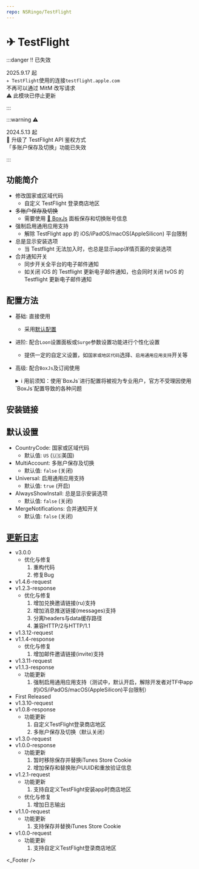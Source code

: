 ```yaml
---
repo: NSRingo/TestFlight
---
```



# ✈ TestFlight

:::danger ‼️ 已失效

2025.9.17 起  
`✈ TestFlight`使用的连接`testflight.apple.com`  
不再可以通过 MitM 改写请求  
⚠️ 此模块已停止更新

:::

:::warning ⚠️

2024.5.13 起  
 升级了 TestFlight API 鉴权方式  
「多账户保存及切换」功能已失效

:::

## 功能简介
* 修改国家或区域代码
  * 自定义 TestFlight 登录商店地区
* ~~多账户保存及切换~~
  * 需要使用 [🧰 BoxJs](./box-js) 面板保存和切换账号信息
* 强制启用通用应用支持
  * 解除 TestFlight app 的 iOS/iPadOS/macOS(AppleSilicon) 平台限制
* 总是显示安装选项
  * 当 Testflight 无法加入时，也总是显示app详情页面的安装选项
* 合并通知开关
  * 同步开关全平台的电子邮件通知
  * 如关闭 iOS 的 Testflight 更新电子邮件通知，也会同时关闭 tvOS 的 Testflight 更新电子邮件通知

## 配置方法
* 基础: 直接使用
  * 采用[默认配置](#默认设置)
* 进阶: 配合`Loon`设置面板或`Surge`参数设置功能进行个性化设置
  * 提供一定的自定义设置，如`国家或地区代码`选择、`启用通用应用支持`开关等
* 高级: 配合`BoxJs`及订阅使用
  <details>
  <summary>ℹ️ 用前须知：使用`BoxJs`进行配置将被视为专业用户，官方不受理因使用`BoxJs`配置导致的各种问题</summary>

  1. 安装`BoxJs`插件并更新引用资源或脚本:
     * 安装方法及下载链接详见: [🧰 BoxJs](./box-js)
  2. 在`BoxJs`的配置面板中进行个性化设置:
     1. 浏览器访问[BoxJs.com](http://boxjs.com)
     2. 在[`应用`](http://boxjs.com/#/app)页面点开` iRingo`折叠
     3. 在[`✈ TestFlight`](http://boxjs.com/#/app/iRingo.TestFlight)根据需要填写您的设置信息
  </details>

## 安装链接

<ModuleInstall urlPrefix="https://github.com/NSRingo/TestFlight/releases/latest/download/">
  <ModuleInstall.Tab type="loon">
    <ModuleInstall.Item
      url="iRingo.TestFlight.plugin"
      badge={[
        {
          type: "tip",
          text: "MitM",
          outline: true,
        },
        {
          type: "info",
          text: "脚本",
          outline: true,
        },
      ]}
    />
  </ModuleInstall.Tab>
  <ModuleInstall.Tab type="surge">
    <ModuleInstall.Item 
      url="iRingo.TestFlight.sgmodule"
      badge={[
        {
          type: "danger",
          text: "MitM",
          outline: true,
        },
        {
          type: "warning",
          text: "脚本",
          outline: true,
        },
      ]}
    />
  </ModuleInstall.Tab>
  <ModuleInstall.Tab type="stash">
    <ModuleInstall.Item
      url="iRingo.TestFlight.stoverride"
      badge={[
        {
          type: "info",
          text: "覆写",
          outline: true,
        },
        {
          type: "info",
          text: "MitM",
          outline: true,
        },
        {
          type: "info",
          text: "脚本",
          outline: true,
        },
      ]}
    />
  </ModuleInstall.Tab>
  <ModuleInstall.Tab type="egern">
    <ModuleInstall.Item
      url="iRingo.TestFlight.yaml"
    />
  </ModuleInstall.Tab>
  <ModuleInstall.Tab type="qx">
    <ModuleInstall.Item
      url="iRingo.TestFlight.snippet"
      badge={[
        {
          type: "danger",
          text: "重写",
          outline: true,
        },
        {
          type: "tip",
          text: "MitM",
          outline: true,
        },
      ]}
    />
  </ModuleInstall.Tab>
  <ModuleInstall.Tab type="shadowrocket">
    <ModuleInstall.Item
      url="iRingo.TestFlight.srmodule"
      badge={[
        {
          type: "tip",
          text: "HTTPS 解密",
          outline: true,
        },
      ]}
    />
  </ModuleInstall.Tab>
</ModuleInstall>

## 默认设置
* CountryCode: 国家或区域代码
  * 默认值: `US` (🇺🇸美国)
* MultiAccount: 多账户保存及切换
  * 默认值: `false` (关闭)
* Universal: 启用通用应用支持
  * 默认值: `true` (开启)
* AlwaysShowInstall: 总是显示安装选项
  * 默认值: `false` (关闭)
* MergeNotifications: 合并通知开关
  * 默认值: `false` (关闭)

## [更新日志](/changelog/test-flight)
* v3.0.0
  * 优化与修复
    1. 重构代码
    2. 修复Bug
* v1.4.6-request
* v1.2.3-response
  * 优化与修复
    1. 增加兑换邀请链接(ru)支持
    2. 增加消息推送链接(messages)支持
    3. 分离headers与data缓存路径
    4. 兼容HTTP/2与HTTP/1.1
* v1.3.12-request
* v1.1.4-response
  * 优化与修复
    1. 增加邮件邀请链接(invite)支持
* v1.3.11-request
* v1.1.3-response
  * 功能更新
    1. 强制启用通用应用支持（测试中，默认开启，解除开发者对TF中app的iOS/iPadOS/macOS(AppleSilicon)平台限制）
* First Released
* v1.3.10-request
* v1.0.8-response
  * 功能更新
    1. 自定义TestFlight登录商店地区
    2. 多账户保存及切换（默认关闭）
* v1.3.0-request
* v1.0.0-response
  * 功能更新
    1. 暂时移除保存并替换iTunes Store Cookie
    2. 增加保存和替换账户UUID和重放验证信息
* v1.2.1-request
  * 功能更新
    1. 支持自定义TestFlight安装app时商店地区
  * 优化与修复
    1. 增加日志输出
* v1.1.0-request
  * 功能更新
    1. 支持保存并替换iTunes Store Cookie
* v1.0.0-request
  * 功能更新
    1. 支持自定义TestFlight登录商店地区

<_Footer />
